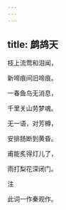 ```yaml
---
---
---
```

title: 鹧鸪天
---







枝上流莺和泪闻，

新啼痕间旧啼痕。

一春鱼鸟无消息，

千里关山劳梦魂。

无一语，对芳樽，

安排肠断到黄昏。

甫能炙得灯儿了，

雨打梨花深闭门。





注

此词一作秦观作。